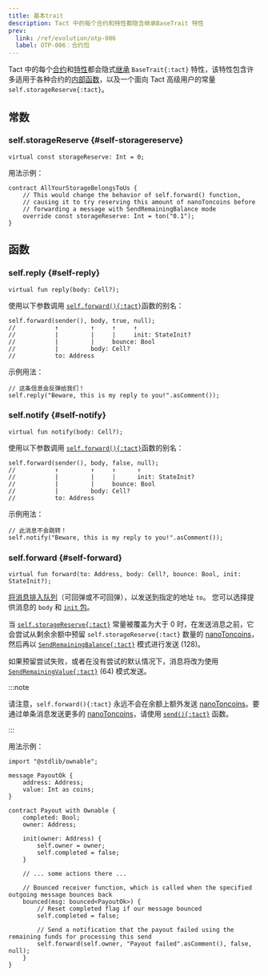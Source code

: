 ```yaml
---
title: 基本trait
description: Tact 中的每个合约和特性都隐含继承BaseTrait 特性
prev:
  link: /ref/evolution/otp-006
  label: OTP-006：合约包
---
```


Tact 中的每个[合约](/zh-cn/book/contracts)和[特性](/zh-cn/book/types#traits)都会隐式[继承](/zh-cn/book/contracts#traits) `BaseTrait{:tact}` 特性，该特性包含许多适用于各种合约的[内部函数](/zh-cn/book/contracts#internal-functions)，以及一个面向 Tact 高级用户的常量 `self.storageReserve{:tact}`。

## 常数

### self.storageReserve {#self-storagereserve}

```tact
virtual const storageReserve: Int = 0;
```

用法示例：

```tact
contract AllYourStorageBelongsToUs {
    // This would change the behavior of self.forward() function,
    // causing it to try reserving this amount of nanoToncoins before
    // forwarding a message with SendRemainingBalance mode
    override const storageReserve: Int = ton("0.1");
}
```

## 函数

### self.reply {#self-reply}

```tact
virtual fun reply(body: Cell?);
```

使用以下参数调用 [`self.forward(){:tact}`](#self-forward)函数的别名：

```tact
self.forward(sender(), body, true, null);
//           ↑         ↑     ↑     ↑
//           |         |     |     init: StateInit?
//           |         |     bounce: Bool
//           |         body: Cell?
//           to: Address
```

示例用法：

```tact
// 这条信息会反弹给我们！
self.reply("Beware, this is my reply to you!".asComment());
```

### self.notify {#self-notify}

```tact
virtual fun notify(body: Cell?);
```

使用以下参数调用 [`self.forward(){:tact}`](#self-forward)函数的别名：

```tact
self.forward(sender(), body, false, null);
//           ↑         ↑     ↑      ↑
//           |         |     |      init: StateInit?
//           |         |     bounce: Bool
//           |         body: Cell?
//           to: Address
```

示例用法：

```tact
// 此消息不会跳转！
self.notify("Beware, this is my reply to you!".asComment());
```

### self.forward {#self-forward}

```tact
virtual fun forward(to: Address, body: Cell?, bounce: Bool, init: StateInit?);
```

[将消息排入队列](/zh-cn/book/send#outbound-message-processing)（可回弹或不可回弹），以发送到指定的地址 `to`。 您可以选择提供消息的 `body` 和 [`init` 包](/zh-cn/book/expressions#initof)。

当 [`self.storageReserve{:tact}`](#self-storagereserve) 常量被覆盖为大于 $0$ 时，在发送消息之前，它会尝试从剩余余额中预留 `self.storageReserve{:tact}` 数量的 [nanoToncoins][nano]，然后再以 [`SendRemainingBalance{:tact}`](https://docs.tact-lang.org/book/message-mode#base-modes) 模式进行发送 ($128$)。

如果预留尝试失败，或者在没有尝试的默认情况下，消息将改为使用 [`SendRemainingValue{:tact}`](https://docs.tact-lang.org/book/message-mode#base-modes) ($64$) 模式发送。

:::note

  请注意，`self.forward(){:tact}` 永远不会在余额上额外发送 [nanoToncoins][nano]。要通过单条消息发送更多的 [nanoToncoins][nano]，请使用 [`send(){:tact}`](/zh-cn/ref/core-common#send) 函数。

:::

用法示例：

```tact
import "@stdlib/ownable";

message PayoutOk {
    address: Address;
    value: Int as coins;
}

contract Payout with Ownable {
    completed: Bool;
    owner: Address;

    init(owner: Address) {
        self.owner = owner;
        self.completed = false;
    }

    // ... some actions there ...

    // Bounced receiver function, which is called when the specified outgoing message bounces back
    bounced(msg: bounced<PayoutOk>) {
        // Reset completed flag if our message bounced
        self.completed = false;

        // Send a notification that the payout failed using the remaining funds for processing this send
        self.forward(self.owner, "Payout failed".asComment(), false, null);
    }
}
```

[nano]: /zh-cn/book/integers#nanotoncoin
